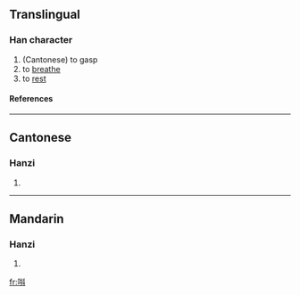 ==Translingual==
===Han character===
{{Han char|rn=30|rad=口|as=07|sn=10|four=|canj=口手卜十 (RQYJ)}}
# (Cantonese) to gasp
# to [[breathe]]
# to [[rest]]
====References====
{{Han ref|kx=0193.051|hdz=10625.051|uh=551E|ud=21790}}
----
==Cantonese==
===Hanzi===
{{yue-hanzi|jyut=|y=dau2}}
# {{defn|Cantonese}}
----
==Mandarin==
===Hanzi===
{{cmn-hanzi|pin=[[dǒu]] ([[dou3]]), [[yǐng1liang]] (ying1liang3)|wg=tou<sup>3</sup>, <sup>3</sup>}}
# {{defn|Mandarin}}

[[fr:唞]]